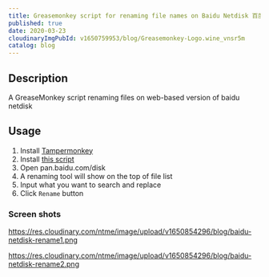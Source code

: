 ```yaml
---
title: Greasemonkey script for renaming file names on Baidu Netdisk 百度網盤的重命名小工具
published: true
date: 2020-03-23
cloudinaryImgPubId: v1650759953/blog/Greasemonkey-Logo.wine_vnsr5m
catalog: blog
---
```

## Description
A GreaseMonkey script renaming files on web-based version of baidu netdisk

## Usage
1. Install [Tampermonkey](https://www.tampermonkey.net/)
1. Install [this script](https://greasyfork.org/en/scripts/398489-baidu-netdisk-rename)
1. Open pan.baidu.com/disk
1. A renaming tool will show on the top of file list
1. Input what you want to search and replace
1. Click `Rename` button


### Screen shots

https://res.cloudinary.com/ntme/image/upload/v1650854296/blog/baidu-netdisk-rename1.png

https://res.cloudinary.com/ntme/image/upload/v1650854296/blog/baidu-netdisk-rename2.png
